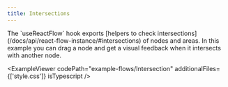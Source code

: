 ```yaml
---
title: Intersections
---
```



<ExampleLayout>
The `useReactFlow` hook exports [helpers to check intersections](/docs/api/react-flow-instance/#intersections) of nodes and areas. In this example you can drag a node and get a visual feedback when it intersects with another node.

<ExampleViewer
  codePath="example-flows/Intersection"
  additionalFiles={['style.css']}
  isTypescript
/>
</ExampleLayout>
